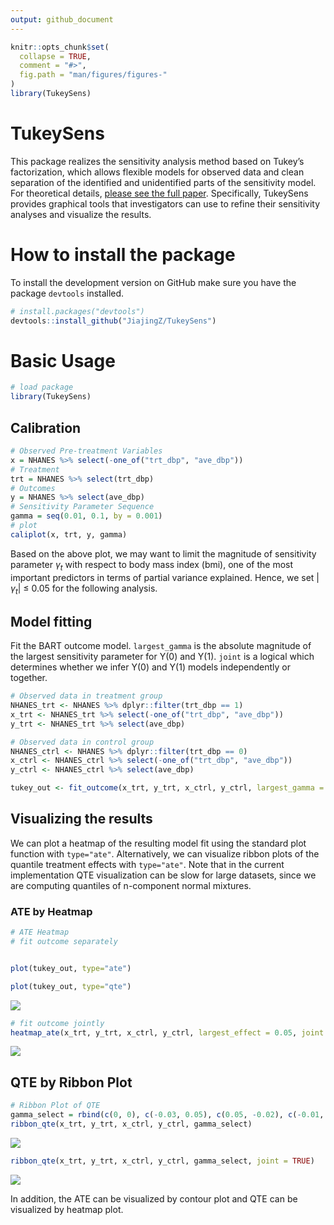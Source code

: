 ```yaml
---
output: github_document
---
```


<!-- README.md is generated from README.Rmd. Please edit that file -->

```r
knitr::opts_chunk$set(
  collapse = TRUE,
  comment = "#>",
  fig.path = "man/figures/figures-"
)
library(TukeySens)
```

# TukeySens
This package realizes the sensitivity analysis method based on Tukey's factorization, which allows flexible models for observed data and clean separation of the identified and unidentified parts of the sensitivity model. For theoretical details, [please see the full paper](https://arxiv.org/abs/1809.00399).  Specifically, TukeySens provides graphical tools that investigators can use to refine their sensitivity analyses and visualize the results.

# How to install the package

To install the development version on GitHub make sure you have the package `devtools` installed.

```r
# install.packages("devtools") 
devtools::install_github("JiajingZ/TukeySens")
```

# Basic Usage 
```r
# load package
library(TukeySens)
```


## Calibration
```r
# Observed Pre-treatment Variables 
x = NHANES %>% select(-one_of("trt_dbp", "ave_dbp"))
# Treatment 
trt = NHANES %>% select(trt_dbp)
# Outcomes 
y = NHANES %>% select(ave_dbp)
# Sensitivity Parameter Sequence 
gamma = seq(0.01, 0.1, by = 0.001)
# plot 
caliplot(x, trt, y, gamma)
```

Based on the above plot, we may want to limit the magnitude of sensitivity parameter $\gamma_t$ with respect to body mass index (bmi), one of the most important predictors in terms of partial variance explained. Hence, we set $|\gamma_t| \ \leq \ 0.05$ for the following analysis.

## Model fitting

Fit the BART outcome model.  `largest_gamma` is the absolute magnitude of the largest sensitivity parameter for Y(0) and Y(1). `joint` is a logical which determines whether we infer Y(0) and Y(1) models independently or together.

```r
# Observed data in treatment group
NHANES_trt <- NHANES %>% dplyr::filter(trt_dbp == 1)
x_trt <- NHANES_trt %>% select(-one_of("trt_dbp", "ave_dbp"))
y_trt <- NHANES_trt %>% select(ave_dbp)

# Observed data in control group 
NHANES_ctrl <- NHANES %>% dplyr::filter(trt_dbp == 0)
x_ctrl <- NHANES_ctrl %>% select(-one_of("trt_dbp", "ave_dbp"))
y_ctrl <- NHANES_ctrl %>% select(ave_dbp)

tukey_out <- fit_outcome(x_trt, y_trt, x_ctrl, y_ctrl, largest_gamma = 0.05, joint=FALSE)

```



## Visualizing the results

We can plot a heatmap of the resulting model fit using the standard plot function with `type="ate"`.  Alternatively, we can visualize ribbon plots of the quantile treatment effects with `type="ate"`.  Note that in the current implementation QTE visualization can be slow for large datasets, since we are computing quantiles of n-component normal mixtures.

### ATE by Heatmap
```r


# ATE Heatmap 
# fit outcome separately


plot(tukey_out, type="ate")

plot(tukey_out, type="qte")
```
![](man/figures/heatmap_ate_separate.png)

```r
# fit outcome jointly
heatmap_ate(x_trt, y_trt, x_ctrl, y_ctrl, largest_effect = 0.05, joint = TRUE)
```
![](man/figures/heatmap_ate_joint.png)

## QTE by Ribbon Plot

```r
# Ribbon Plot of QTE
gamma_select = rbind(c(0, 0), c(-0.03, 0.05), c(0.05, -0.02), c(-0.01, 0.01))
ribbon_qte(x_trt, y_trt, x_ctrl, y_ctrl, gamma_select)
```
![](man/figures/ribbon_qte_separate.png)

```r
ribbon_qte(x_trt, y_trt, x_ctrl, y_ctrl, gamma_select, joint = TRUE)
```
![](man/figures/ribbon_qte_pooled.png)

In addition, the ATE can be visualized by contour plot and QTE can be visualized by heatmap plot.